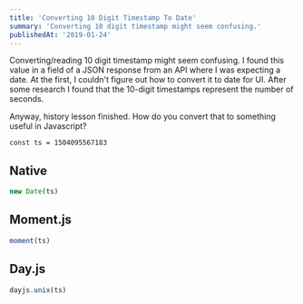 ```yaml
---
title: 'Converting 10 Digit Timestamp To Date'
summary: 'Converting 10 digit timestamp might seem confusing.'
publishedAt: '2019-01-24'
---
```


Converting/reading 10 digit timestamp might seem confusing. I found this value in a field of a JSON response from an API where I was expecting a date. At the first, I couldn't figure out how to convert it to date for UI. After some research I found that the 10-digit timestamps represent the number of seconds.

Anyway, history lesson finished. How do you convert that to something useful in Javascript?

```jsx:Timestamp
const ts = 1504095567183
```

## Native

```jsx
new Date(ts)
```

## Moment.js

```jsx
moment(ts)
```

## Day.js

```jsx
dayjs.unix(ts)
```
